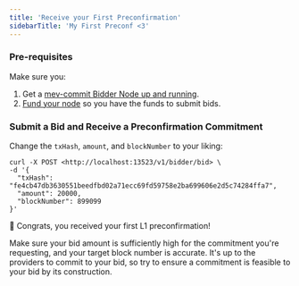 ```yaml
---
title: 'Receive your First Preconfirmation'
sidebarTitle: 'My First Preconf <3'
---
```


### Pre-requisites
Make sure you:
1. Get a [mev-commit Bidder Node up and running](https://docs.primev.xyz/get-started/quickstart).
2. [Fund your node](https://docs.primev.xyz/get-started/bidders/fund-node) so you have the funds to submit bids.

### Submit a Bid and Receive a Preconfirmation Commitment

Change the `txHash`, `amount`, and `blockNumber` to your liking:

```shell ❯_ terminal
curl -X POST <http://localhost:13523/v1/bidder/bid> \
-d '{
  "txHash": "fe4cb47db3630551beedfbd02a71ecc69fd59758e2ba699606e2d5c74284ffa7",
  "amount": 20000,
  "blockNumber": 899099
}'
```

🎉 Congrats, you received your first L1 preconfirmation!

Make sure your bid amount is sufficiently high for the commitment you're requesting, and your target block number is accurate. It's up to the providers to commit to your bid, so try to ensure a commitment is feasible to your bid by its construction.
